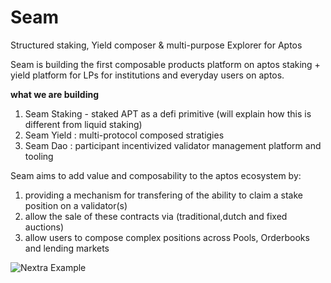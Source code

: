 
# Seam

Structured staking, Yield composer & multi-purpose Explorer for Aptos

Seam is building the first composable products platform on aptos
 staking + yield platform for LPs for institutions and everyday users on aptos.

**what we are building** 
1. Seam Staking - staked APT as a defi primitive (will explain how this is different from liquid staking)
2. Seam Yield : multi-protocol composed stratigies 
3. Seam Dao : participant incentivized validator management platform and tooling

Seam aims to add value and composability to the aptos ecosystem
by: 
1. providing a mechanism for transfering of the ability to claim a stake position on a validator(s) 
2. allow the sale of these contracts via (traditional,dutch and fixed auctions) 
3. allow users to compose complex positions across Pools, Orderbooks and lending markets

<Bleed>![Nextra Example](../public/seam-thumbnail.png)</Bleed>
